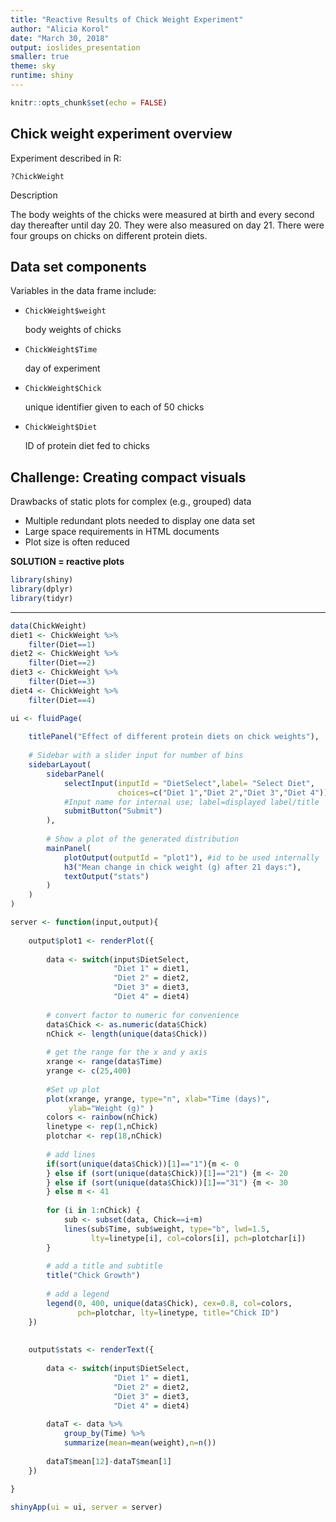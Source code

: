 ---
title: "Reactive Results of Chick Weight Experiment"
author: "Alicia Korol"
date: "March 30, 2018"
output: ioslides_presentation
smaller: true
theme: sky
runtime: shiny
---

```{r setup, include=FALSE}
knitr::opts_chunk$set(echo = FALSE)
```

## Chick weight experiment overview 

Experiment described in R:

`?ChickWeight`

<div class="red">
Description

The body weights of the chicks were measured at birth and every second day thereafter until day 20. They were also measured on day 21. There were four groups on chicks on different protein diets.
</div>


## Data set components 

Variables in the data frame include: 

- `ChickWeight$weight`
   
    body weights of chicks

- `ChickWeight$Time`
   
    day of experiment

- `ChickWeight$Chick`
    
    unique identifier given to each of 50 chicks

- `ChickWeight$Diet`
    
    ID of protein diet fed to chicks

## Challenge: Creating compact visuals

Drawbacks of static plots for complex (e.g., grouped) data

- Multiple redundant plots needed to display one data set
- Large space requirements in HTML documents
- Plot size is often reduced

<div class="blue">
**SOLUTION = reactive plots** 
</div>

```{r packages, echo = FALSE}
library(shiny)
library(dplyr)
library(tidyr)
```

----
```{r app}
data(ChickWeight)
diet1 <- ChickWeight %>%
    filter(Diet==1)
diet2 <- ChickWeight %>%
    filter(Diet==2)
diet3 <- ChickWeight %>%
    filter(Diet==3)
diet4 <- ChickWeight %>%
    filter(Diet==4) 

ui <- fluidPage(
    
    titlePanel("Effect of different protein diets on chick weights"),
    
    # Sidebar with a slider input for number of bins 
    sidebarLayout(
        sidebarPanel(
            selectInput(inputId = "DietSelect",label= "Select Diet",
                        choices=c("Diet 1","Diet 2","Diet 3","Diet 4")), #see selectInput?
            #Input name for internal use; label=displayed label/title
            submitButton("Submit")
        ),
        
        # Show a plot of the generated distribution
        mainPanel(
            plotOutput(outputId = "plot1"), #id to be used internally
            h3("Mean change in chick weight (g) after 21 days:"),
            textOutput("stats")
        )
    )
)

server <- function(input,output){
    
    output$plot1 <- renderPlot({
        
        data <- switch(input$DietSelect,
                       "Diet 1" = diet1,
                       "Diet 2" = diet2,
                       "Diet 3" = diet3,
                       "Diet 4" = diet4)
        
        # convert factor to numeric for convenience 
        data$Chick <- as.numeric(data$Chick)
        nChick <- length(unique(data$Chick))
        
        # get the range for the x and y axis 
        xrange <- range(data$Time)
        yrange <- c(25,400)
        
        #Set up plot
        plot(xrange, yrange, type="n", xlab="Time (days)",
             ylab="Weight (g)" ) 
        colors <- rainbow(nChick) 
        linetype <- rep(1,nChick) 
        plotchar <- rep(18,nChick)
        
        # add lines 
        if(sort(unique(data$Chick))[1]=="1"){m <- 0
        } else if (sort(unique(data$Chick))[1]=="21") {m <- 20
        } else if (sort(unique(data$Chick))[1]=="31") {m <- 30
        } else m <- 41
        
        for (i in 1:nChick) { 
            sub <- subset(data, Chick==i+m) 
            lines(sub$Time, sub$weight, type="b", lwd=1.5,
                  lty=linetype[i], col=colors[i], pch=plotchar[i]) 
        } 
        
        # add a title and subtitle 
        title("Chick Growth")
        
        # add a legend 
        legend(0, 400, unique(data$Chick), cex=0.8, col=colors,
               pch=plotchar, lty=linetype, title="Chick ID")
    })
    
    
    output$stats <- renderText({
        
        data <- switch(input$DietSelect,
                       "Diet 1" = diet1,
                       "Diet 2" = diet2,
                       "Diet 3" = diet3,
                       "Diet 4" = diet4)
        
        dataT <- data %>%
            group_by(Time) %>%
            summarize(mean=mean(weight),n=n())
        
        dataT$mean[12]-dataT$mean[1]
    })
    
}

shinyApp(ui = ui, server = server)
```

